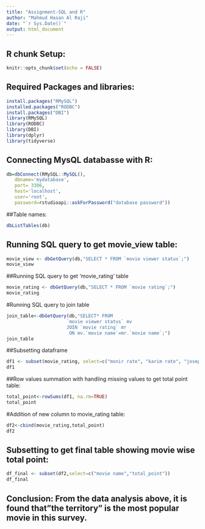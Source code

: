 ---
title: "Assignment-SQL and R"
author: "Mahmud Hasan Al Raji"
date: "`r Sys.Date()`"
output: html_document
---
## R chunk Setup:
```{r setup, include=FALSE}
knitr::opts_chunk$set(echo = FALSE)
```

## Required Packages and libraries:
```{r packages and library}
install.packages("RMySQL")
installed.packages("RODBC")
install.packages("DBI")
library(RMySQL)
library(RODBC)
library(DBI)
library(dplyr)
library(tidyverse)
```
## Connecting MysQL databasse with R:
```{r}
db=dbConnect(RMySQL::MySQL(),
   dbname='mydatabase',
   port= 3306,
   host='localhost',
   user='root',
   password=rstudioapi::askForPassword("database password"))
```
##Table names:

```{r}
dbListTables(db)
```
## Running SQL query to get movie_view table:

```{r}
movie_view <- dbGetQuery(db,"SELECT * FROM `movie viewer status`;")
movie_view
```

##Running SQL query to get 'movie_rating' table

```{r }
movie_rating <- dbGetQuery(db,"SELECT * FROM `movie rating`;")
movie_rating
```

#Running SQL query to join table

```{r join_table}
join_table<-dbGetQuery(db,"SELECT* FROM 
                      `movie viewer status` mv
                      JOIN `movie rating` mr
                       ON mv.`movie name`=mr.`movie name`;")
join_table             
```

##Subsetting dataframe

```{r}
df1 <- subset(movie_rating, select=c("monir rate", "karim rate", "joseph rate", "prakash rate", "arony rate")) 
df1
```
##Row values summation with handling missing values to get total point table:

```{r}
total_point<-rowSums(df1, na.rm=TRUE)
total_point
```

#Addition of new column to movie_rating table:
```{r}
df2<-cbind(movie_rating,total_point)
df2
```
## Subsetting to get final table showing movie wise total point:
```{r}
df_final <- subset(df2,select=c("movie name","total_point"))
df_final
```

## Conclusion: From the data analysis above, it is found that"the territory" is the most popular movie in this survey.  



